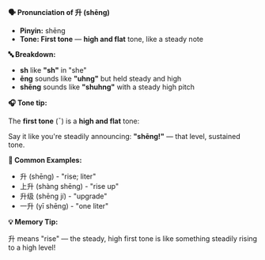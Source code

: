 **🗣️ Pronunciation of 升 (shēng)**

- **Pinyin:** shēng
- **Tone: First tone** — **high and flat** tone, like a steady note

**🔤 Breakdown:**

- **sh** like **"sh"** in "she"
- **ēng** sounds like **"uhng"** but held steady and high
- **shēng** sounds like **"shuhng"** with a steady high pitch

**🎧 Tone tip:**

The **first tone** (ˉ) is a **high and flat** tone:

Say it like you're steadily announcing: **"shēng!"** — that level, sustained tone.

**📝 Common Examples:**

- 升 (shēng) - "rise; liter"
- 上升 (shàng shēng) - "rise up"
- 升级 (shēng jí) - "upgrade"
- 一升 (yī shēng) - "one liter"

**💡 Memory Tip:**

升 means "rise" — the steady, high first tone is like something steadily rising to a high level!
